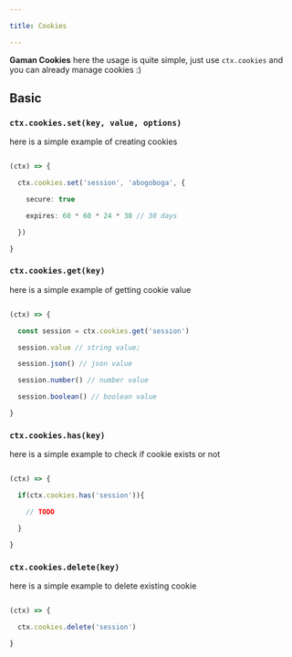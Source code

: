 ```yaml
---

title: Cookies

---
```


**Gaman Cookies** here the usage is quite simple, just use `ctx.cookies` and you can already manage cookies :)

## Basic

### `ctx.cookies.set(key, value, options)`

here is a simple example of creating cookies

```ts

(ctx) => {

  ctx.cookies.set('session', 'abogoboga', {

    secure: true

    expires: 60 * 60 * 24 * 30 // 30 days

  })

}

```

### `ctx.cookies.get(key)`

here is a simple example of getting cookie value

```ts

(ctx) => {

  const session = ctx.cookies.get('session')

  session.value // string value;

  session.json() // json value

  session.number() // number value

  session.boolean() // boolean value

}

```

### `ctx.cookies.has(key)`

here is a simple example to check if cookie exists or not

```ts

(ctx) => {

  if(ctx.cookies.has('session')){

    // TODO

  }

}

```

### `ctx.cookies.delete(key)`

here is a simple example to delete existing cookie

```ts

(ctx) => {

  ctx.cookies.delete('session')

}

```